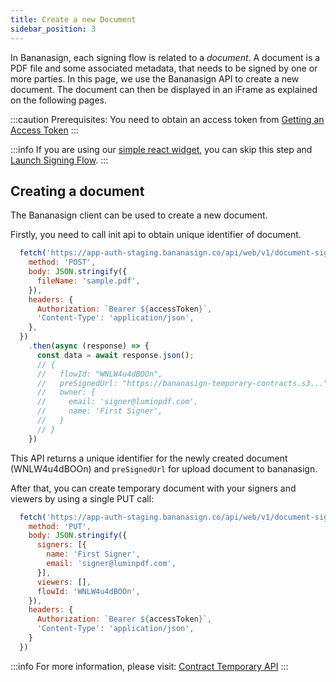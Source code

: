 ```yaml
---
title: Create a new Document
sidebar_position: 3
---
```


In Bananasign, each signing flow is related to a *document*. A document is a PDF file and some associated metadata, that needs to be signed by one or more parties. In this page, we use the Bananasign API to create a new document. The document can then be displayed in an iFrame as explained on the following pages.

:::caution
Prerequisites: You need to obtain an access token from [Getting an Access Token](/docs/category/getting-an-access-token)
:::

:::info
If you are using our [simple react widget](https://github.com/luminpdf/bananasign-integration), you can skip this step and [Launch Signing Flow](/docs/tutorial/signing-flow/).
:::
## Creating a document

The Bananasign client can be used to create a new document.

Firstly, you need to call init api to obtain unique identifier of document.

```js title="init-flow.js"
  fetch('https://app-auth-staging.bananasign.co/api/web/v1/document-signing/init', {
    method: 'POST',
    body: JSON.stringify({
      fileName: 'sample.pdf',
    }),
    headers: {
      Authorization: `Bearer ${accessToken}`,
      'Content-Type': 'application/json',
    },
  })
    .then(async (response) => {
      const data = await response.json();
      // { 
      //   flowId: "WNLW4u4dBOOn",
      //   preSignedUrl: "https://bananasign-temporary-contracts.s3...",
      //   owner: {
      //     email: 'signer@luminpdf.com',
      //     name: 'First Signer',
      //   }
      // }
    })
```

This API returns a unique identifier for the newly created document (WNLW4u4dBOOn) and `preSignedUrl` for upload document to bananasign.

After that, you can create temporary document with your signers and viewers by using a single PUT call:
```js title="create-document.js"
  fetch('https://app-auth-staging.bananasign.co/api/web/v1/document-signing/create-document-temporary', {
    method: 'PUT',
    body: JSON.stringify({
      signers: [{
        name: 'First Signer',
        email: 'signer@luminpdf.com',
      }],
      viewers: [],
      flowId: 'WNLW4u4dBOOn',
    }),
    headers: {
      Authorization: `Bearer ${accessToken}`,
      'Content-Type': 'application/json',
    }
  })
```
:::info
For more information, please visit: [Contract Temporary API](/docs/api/contract-temporary)
:::

